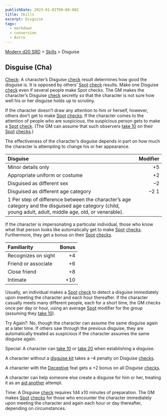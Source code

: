 ```yaml
---
publishDate: 2023-01-02T00:00:00Z
title: Skills
excerpt: Disguise
tags:
  - markdown
  - conversion
  - Astro
---
```


[Modern d20 SRD](/#modernD20) > [Skills](modern-d20-srd-skills-index) > Disguise

## Disguise (Cha)

[Check](modern-d20-srd-skills-skill-basics-php#skill-check-index): A character’s Disguise [check](modern-d20-srd-skills-skill-basics-php#skill-check-index) result determines how good the disguise is. It is opposed by others’ [Spot](modern-d20-srd-skills-spot) [check](modern-d20-srd-skills-skill-basics-php#skill-check-index) results. Make one Disguise [check](modern-d20-srd-skills-skill-basics-php#skill-check-index) even if several people make Spot checks. The GM makes the character’s Disguise [check](modern-d20-srd-skills-skill-basics-php#skill-check-index) secretly so that the character is not sure how well his or her disguise holds up to scrutiny.

If the character doesn’t draw any attention to him or herself, however, others don’t get to make [Spot](modern-d20-srd-skills-spot) [checks](modern-d20-srd-skills-skill-basics-php#skill-check-index). If the character comes to the attention of people who are suspicious, the suspicious person gets to make a [Spot](modern-d20-srd-skills-spot) [check](modern-d20-srd-skills-skill-basics-php#skill-check-index). (The GM can assume that such observers [take 10](modern-d20-srd-skills-skill-basics-php#take10-index) on their [Spot](modern-d20-srd-skills-spot) [checks](modern-d20-srd-skills-skill-basics-php#skill-check-index).)

The effectiveness of the character’s disguise depends in part on how much the character is attempting to change his or her appearance.

| Disguise                                                                                                                                                | Modifier |
| :------------------------------------------------------------------------------------------------------------------------------------------------------ | -------: |
| Minor details only                                                                                                                                      |       +5 |
| Appropriate uniform or costume                                                                                                                          |       +2 |
| Disguised as different sex                                                                                                                              |        –2 |
| Disguised as different age category                                                                                                                     |      –2 1 |
| 1 Per step of difference between the character’s age category and the disguised age category (child, young adult, adult, middle age, old, or venerable). |          |

If the character is impersonating a particular individual, those who know what that person looks like automatically get to make [Spot](modern-d20-srd-skills-spot) [checks](modern-d20-srd-skills-skill-basics-php#skill-check-index). Furthermore, they get a bonus on their [Spot](modern-d20-srd-skills-spot) [checks](modern-d20-srd-skills-skill-basics-php#skill-check-index).

| Familiarity         | Bonus |
| :------------------ | ----: |
| Recognizes on sight |    +4 |
| Friend or associate |    +6 |
| Close friend        |    +8 |
| Intimate            |   +10 |

Usually, an individual makes a [Spot](modern-d20-srd-skills-spot) [check](modern-d20-srd-skills-skill-basics-php#skill-check-index) to detect a disguise immediately upon meeting the character and each hour thereafter. If the character casually meets many different people, each for a short time, the GM checks once per day or hour, using an average [Spot](modern-d20-srd-skills-spot) modifier for the group (assuming they [take 10](modern-d20-srd-skills-skill-basics-php#take10-index)).

Try Again?: No, though the character can assume the same disguise again at a later time. If others saw through the previous disguise, they are automatically treated as suspicious if the character assumes the same disguise again.

Special: A character can [take 10](modern-d20-srd-skills-skill-basics-php#take10-index) or [take 20](modern-d20-srd-skills-skill-basics-php#take20-index) when establishing a disguise.

A character without a [disguise kit](modern-d20-srd-equipment-professional-equipment) takes a –4 penalty on Disguise [checks](modern-d20-srd-skills-skill-basics-php#skill-check-index).

A character with the [Deceptive](modern-d20-srd-feats-deceptive) feat gets a +2 bonus on all Disguise [checks](modern-d20-srd-skills-skill-basics-php#skill-check-index).

A character can help someone else create a disguise for him or her, treating it as an [aid another](modern-d20-srd-combat-aid-another) attempt.

Time: A Disguise [check](modern-d20-srd-skills-skill-basics-php#skill-check-index) requires 1d4 x10 minutes of preparation. The GM makes [Spot](modern-d20-srd-skills-spot) [checks](modern-d20-srd-skills-skill-basics-php#skill-check-index) for those who encounter the character immediately upon meeting the character and again each hour or day thereafter, depending on circumstances.
